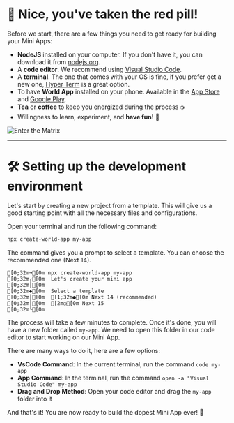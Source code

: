 # 💊 Nice, you've taken the red pill!

Before we start, there are a few things you need to get ready for building your Mini Apps:

- **NodeJS** installed on your computer. If you don't have it, you can download it from [nodejs.org](https://nodejs.org/).
- A **code editor**. We recommend using [Visual Studio Code](https://code.visualstudio.com/).
- A **terminal**. The one that comes with your OS is fine, if you prefer get a new one, [Hyper Term](https://hyper.is/) is a great option.
- To have **World App** installed on your phone. Available in the [App Store](https://apps.apple.com/no/app/world-app-worldcoin-wallet/id1560859847) and [Google Play](https://play.google.com/store/apps/details?id=com.worldcoin).
- **Tea** or **coffee** to keep you energized during the process ☕️
- Willingness to learn, experiment, and **have fun!** 🎉

![Enter the Matrix](https://cdn-media-1.freecodecamp.org/images/17fkrteeFb0NPP0P8ydSfhOfQDY2uLIrltJz)

---

# 🛠️ Setting up the development environment

Let's start by creating a new project from a template. This will give us a good starting point with all the necessary files and configurations.

Open your terminal and run the following command:

```bash npm2yarn
npx create-world-app my-app
```

The command gives you a prompt to select a template. You can choose the recommended one (Next 14).

```ansi
[0;32m➜[0m npx create-world-app my-app
[0;32m┌[0m  Let's create your mini app
[0;32m│[0m
[0;32m◆[0m  Select a template
[0;32m│[0m  [1;32m●[0m Next 14 (recommended)
[0;32m│[0m  [2m○[0m Next 15
[0;32m└[0m
```

The process will take a few minutes to complete. Once it's done, you will have a new folder called `my-app`. We need to open this folder in our code editor to start working on our Mini App.

There are many ways to do it, here are a few options:

- **VsCode Command**: In the current terminal, run the command `code my-app`
- **App Command**: In the terminal, run the command `open -a "Visual Studio Code" my-app`
- **Drag and Drop Method**: Open your code editor and drag the `my-app` folder into it

And that's it! You are now ready to build the dopest Mini App ever! 🎉
